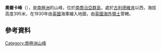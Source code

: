 {{coord|54|16|S|36|32|W|display=title}}

'''奧爾卡峰'''（{{lang-en|Orca Peak}}），是[[南極洲|南極洲]]的山峰，位於[[南喬治亞群島|南喬治亞群島]]，處於[[古利德維肯|古利德維肯]]以西，海拔高度395米，在1930年由[[英國|英國]]海軍繪入地圖，由[[英國海外領土|英國海外領土]]管轄。

==參考資料==
{{usgs-gazetteer}}

{{Antarctica-geo-stub}}
{{南喬治亞與南桑威奇群島}}

[[Category:南極洲山峰|Category:南極洲山峰]]